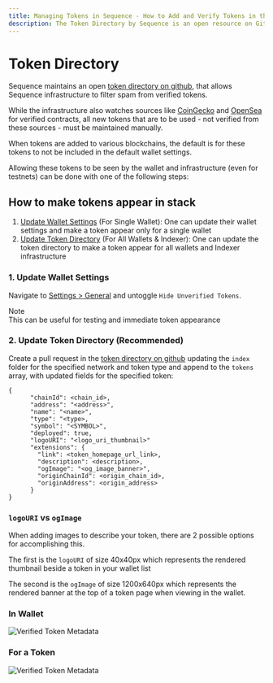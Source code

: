 ```yaml
---
title: Managing Tokens in Sequence - How to Add and Verify Tokens in the Token Directory
description: The Token Directory by Sequence is an open resource on GitHub used to filter spam from verified tokens. Users can manually add new tokens to be visible in wallets and infrastructure by updating wallet settings or the token directory.
---
```



# Token Directory

Sequence maintains an open [token directory on github](https://github.com/0xsequence/token-directory/), that allows Sequence infrastructure to filter spam from verified tokens.

While the infrastructure also watches sources like [CoinGecko](https://www.coingecko.com/) and [OpenSea](https://opensea.com) for verified contracts, all new tokens that are to be used - not verified from these sources - must be maintained manually.

When tokens are added to various blockchains, the default is for these tokens to not be included in the default wallet settings.

Allowing these tokens to be seen by the wallet and infrastructure (even for testnets) can be done with one of the following steps:

## How to make tokens appear in stack

1. [Update Wallet Settings](/support/token-directory#1-update-wallet-settings) (For Single Wallet): One can update their wallet settings and make a token appear only for a single wallet
2. [Update Token Directory](/support/token-directory#2-update-token-directory) (For All Wallets & Indexer): One can update the token directory to make a token appear for all wallets and Indexer infrastructure

### 1. Update Wallet Settings

Navigate to [Settings > General](https://sequence.app/settings/general) and untoggle `Hide Unverified Tokens`.

<Callout type="warning">
  Note <br />
  This can be useful for testing and immediate token appearance
</Callout>

### 2. Update Token Directory (Recommended)

Create a pull request in the [token directory on github](https://github.com/0xsequence/token-directory/tree/master/index) updating the `index` folder for the specified network and token type and append to the `tokens` array, with updated fields for the specified token:

```
{
      "chainId": <chain_id>,
      "address": "<address>",
      "name": "<name>",
      "type": "<type>,
      "symbol": "<SYMBOL>",
      "deployed": true,
      "logoURI": "<logo_uri_thumbnail>"
      "extensions": {
        "link": <token_homepage_url_link>,
        "description": <description>,
        "ogImage": "<og_image_banner>",
        "originChainId": <origin_chain_id>,
        "originAddress": <origin_address>
      }
}
```

### `logoURI` vs `ogImage`

When adding images to describe your token, there are 2 possible options for accomplishing this.

The first is the `logoURI` of size 40x40px which represents the rendered thumbnail beside a token in your wallet list

The second is the `ogImage` of size 1200x640px which represents the rendered banner at the top of a token page when viewing in the wallet.

### In Wallet

![Verified Token Metadata](/img/metadata/verified_token_logoURI.png)

### For a Token

![Verified Token Metadata](/img/metadata/verified_token_metadata.png)
